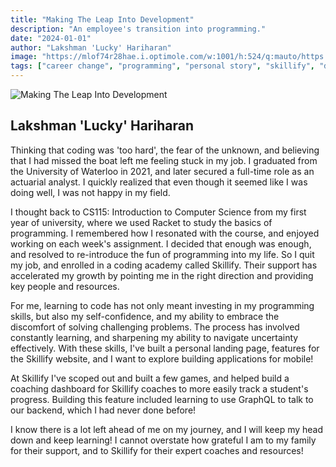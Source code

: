 ```yaml
---
title: "Making The Leap Into Development"
description: "An employee's transition into programming."
date: "2024-01-01"
author: "Lakshman 'Lucky' Hariharan"
image: "https://mlof74r28hae.i.optimole.com/w:1001/h:524/q:mauto/https://www.nadahogan.com/wp-content/uploads/2018/05/TakeTheLeap-BlogGraphic.jpg"
tags: ["career change", "programming", "personal story", "skillify", "development"]
---
```


![Making The Leap Into Development](https://mlof74r28hae.i.optimole.com/w:1001/h:524/q:mauto/https://www.nadahogan.com/wp-content/uploads/2018/05/TakeTheLeap-BlogGraphic.jpg)

## Lakshman 'Lucky' Hariharan

Thinking that coding was 'too hard', the fear of the unknown, and believing that I had missed the boat left me feeling stuck in my job. I graduated from the University of Waterloo in 2021, and later secured a full-time role as an actuarial analyst. I quickly realized that even though it seemed like I was doing well, I was not happy in my field.

I thought back to CS115: Introduction to Computer Science from my first year of university, where we used Racket to study the basics of programming. I remembered how I resonated with the course, and enjoyed working on each week's assignment. I decided that enough was enough, and resolved to re-introduce the fun of programming into my life. So I quit my job, and enrolled in a coding academy called Skillify. Their support has accelerated my growth by pointing me in the right direction and providing key people and resources.

For me, learning to code has not only meant investing in my programming skills, but also my self-confidence, and my ability to embrace the discomfort of solving challenging problems. The process has involved constantly learning, and sharpening my ability to navigate uncertainty effectively. With these skills, I've built a personal landing page, features for the Skillify website, and I want to explore building applications for mobile!

At Skillify I've scoped out and built a few games, and helped build a coaching dashboard for Skillify coaches to more easily track a student's progress. Building this feature included learning to use GraphQL to talk to our backend, which I had never done before!

I know there is a lot left ahead of me on my journey, and I will keep my head down and keep learning! I cannot overstate how grateful I am to my family for their support, and to Skillify for their expert coaches and resources!


